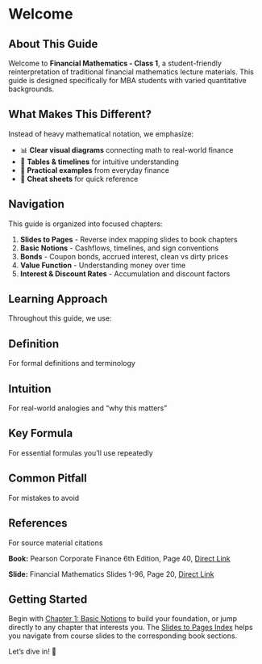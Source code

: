 # Welcome {.unnumbered}

## About This Guide

Welcome to **Financial Mathematics - Class 1**, a student-friendly reinterpretation of traditional financial mathematics lecture materials. This guide is designed specifically for MBA students with varied quantitative backgrounds.

## What Makes This Different?

Instead of heavy mathematical notation, we emphasize:

- 📊 **Clear visual diagrams** connecting math to real-world finance
- 📅 **Tables & timelines** for intuitive understanding
- 📝 **Practical examples** from everyday finance
- 🎯 **Cheat sheets** for quick reference

## Navigation

This guide is organized into focused chapters:

1. **Slides to Pages** - Reverse index mapping slides to book chapters
2. **Basic Notions** - Cashflows, timelines, and sign conventions
3. **Bonds** - Coupon bonds, accrued interest, clean vs dirty prices
4. **Value Function** - Understanding money over time
5. **Interest & Discount Rates** - Accumulation and discount factors

## Learning Approach

Throughout this guide, we use:

::: {.callout-note icon=true}
## Definition
For formal definitions and terminology
:::

::: {.callout-tip icon=true}
## Intuition
For real-world analogies and "why this matters"
:::

::: {.callout-important icon=true}
## Key Formula
For essential formulas you'll use repeatedly
:::

::: {.callout-warning icon=true}
## Common Pitfall
For mistakes to avoid
:::

::: {.callout-caution icon=true}
## References
For source material citations

**Book:** Pearson Corporate Finance 6th Edition, Page 40, [Direct Link](https://cdn.jsdelivr.net/gh/mrbungie/financial_maths@main/resources/books/pearson_corporate_finance_6th.pdf#page=73)

**Slide:** Financial Mathematics Slides 1-96, Page 20, [Direct Link](https://cdn.jsdelivr.net/gh/mrbungie/financial_maths@main/resources/slideshows/25_09_30_FinancialMathematics_Slides_1_96.pdf#page=20)
:::

## Getting Started

Begin with [Chapter 1: Basic Notions](basic_notions.qmd) to build your foundation, or jump directly to any chapter that interests you. The [Slides to Pages Index](slides_to_pages.qmd) helps you navigate from course slides to the corresponding book sections.

Let's dive in! 🚀
